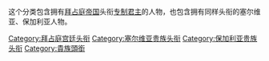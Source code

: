 {{cat main|专制君主 (宫廷头衔)}}
这个分类包含拥有[[東羅馬帝國|拜占庭帝国]]头衔[[专制君主_(宫廷头衔)|专制君主]]的人物，也包含拥有同样头衔的塞尔维亚、保加利亚人物。 

[[Category:拜占庭宫廷头衔|Category:拜占庭宫廷头衔]]
[[Category:塞尔维亚贵族头衔|Category:塞尔维亚贵族头衔]]
[[Category:保加利亚贵族头衔|Category:保加利亚贵族头衔]]
[[Category:貴族頭銜|Category:貴族頭銜]]